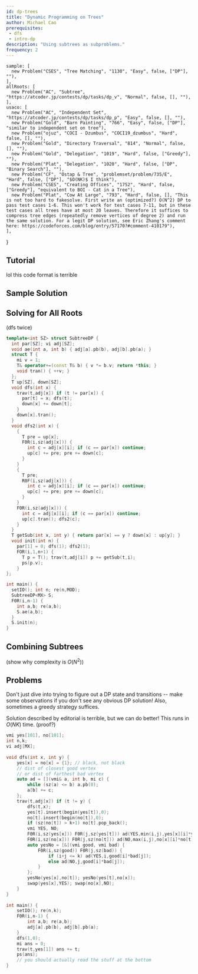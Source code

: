 ```yaml
---
id: dp-trees
title: "Dynamic Programming on Trees"
author: Michael Cao
prerequisites: 
 - dfs
 - intro-dp
description: "Using subtrees as subproblems."
frequency: 2
---
```


    sample: [
      new Problem("CSES", "Tree Matching", "1130", "Easy", false, ["DP"], ""),
    ],
    allRoots: [
      new Problem("AC", "Subtree", "https://atcoder.jp/contests/dp/tasks/dp_v", "Normal", false, [], ""),
    ],
    usaco: [
      new Problem("AC", "Independent Set", "https://atcoder.jp/contests/dp/tasks/dp_p", "Easy", false, [], ""),
      new Problem("Gold", "Barn Painting", "766", "Easy", false, ["DP"], "similar to independent set on tree"),
      new Problem("ojuz", "COCI - Dzumbus", "COCI19_dzumbus", "Hard", false, [], ""),
      new Problem("Gold", "Directory Traversal", "814", "Normal", false, [], ""),
      new Problem("Gold", "Delegation", "1019", "Hard", false, ["Greedy"], ""),
      new Problem("Plat", "Delegation", "1020", "Hard", false, ["DP", "Binary Search"], ""),
      new Problem("CF", "Ostap & Tree", "problemset/problem/735/E", "Hard", false, ["DP"], "$O(NK)$ I think"),
      new Problem("CSES", "Creating Offices", "1752", "Hard", false, ["Greedy"], "equivalent to BOI - Cat in a Tree"),
      new Problem("Plat", "Cow At Large", "793", "Hard", false, [], "This is not too hard to fakesolve. First write an (optimized?) O(N^2) DP to pass test cases 1-6. This won't work for test cases 7-11, but in these test cases all trees have at most 20 leaves. Therefore it suffices to compress tree edges (repeatedly remove vertices of degree 2) and run the same solution. For a legit DP solution, see Eric Zhang's comment here: https://codeforces.com/blog/entry/57170?#comment-410179"),
    ],
}

<Problems problems={problems.sample} />

## Tutorial

<Resources>
  <Resource source="CF" title="DP on Trees" url="blog/entry/20935"> </Resource>
  <Resource source="Philippines" title="DP on Trees and DAGs" url="https://noi.ph/training/weekly/week5.pdf">lol this code format is terrible </Resource>
</Resources>

## Sample Solution

## Solving for All Roots

<Problems problems={problems.allRoots} />

(dfs twice)

<Spoiler title="Solution">

<LanguageSection>

<CPPSection>

```cpp
template<int SZ> struct SubtreeDP {
  int par[SZ]; vi adj[SZ];
  void ae(int a, int b) { adj[a].pb(b), adj[b].pb(a); }
  struct T { 
    mi v = 1;
    T& operator+=(const T& b) { v *= b.v; return *this; }
    void tran() { ++v; }
  };
  T up[SZ], down[SZ];
  void dfs(int x) {
    trav(t,adj[x]) if (t != par[x]) {
      par[t] = x; dfs(t);
      down[x] += down[t];
    }
    down[x].tran();
  }
  void dfs2(int x) {
    {
      T pre = up[x];
      F0R(i,sz(adj[x])) {
        int c = adj[x][i]; if (c == par[x]) continue;
        up[c] += pre; pre += down[c];
      }
    }
    {
      T pre;
      R0F(i,sz(adj[x])) {
        int c = adj[x][i]; if (c == par[x]) continue;
        up[c] += pre; pre += down[c];
      }
    }
    F0R(i,sz(adj[x])) {
      int c = adj[x][i]; if (c == par[x]) continue;
      up[c].tran(); dfs2(c);
    }
  }
  T getSub(int x, int y) { return par[x] == y ? down[x] : up[y]; }
  void init(int n) {
    par[1] = 0; dfs(1); dfs2(1);
    FOR(i,1,n+1) {
      T p = T(); trav(t,adj[i]) p += getSub(t,i);
      ps(p.v);
    }
};

int main() {
  setIO(); int n; re(n,MOD);
  SubtreeDP<MX> S;
  F0R(i,n-1) {
    int a,b; re(a,b);
    S.ae(a,b);
  }
  S.init(n);
}
```

</CPPSection>

</LanguageSection>


</Spoiler>

## Combining Subtrees

(show why complexity is $O(N^2)$)

## Problems

<Info title="Pro Tip">

Don't just dive into trying to figure out a DP state and transitions -- make some observations if you don't see any obvious DP solution! Also, sometimes a greedy strategy suffices.

</Info>

<Problems problems={problems.usaco} />

<Spoiler title="Ostap & Tree">

Solution described by editorial is terrible, but we can do better! This runs in $O(NK)$ time. (proof?)

```cpp
vmi yes[101], no[101];
int n,k;
vi adj[MX];
 
void dfs(int x, int y) {
	yes[x] = no[x] = {1}; // black, not black
	// dist of closest good vertex
	// or dist of farthest bad vertex
	auto ad = [](vmi& a, int b, mi c) {
		while (sz(a) <= b) a.pb(0);
		a[b] += c;
	};
	trav(t,adj[x]) if (t != y) {
		dfs(t,x);
		yes[t].insert(begin(yes[t]),0);
		no[t].insert(begin(no[t]),0);
		if (sz(no[t]) > k+1) no[t].pop_back();
		vmi YES, NO;
		F0R(i,sz(yes[x])) F0R(j,sz(yes[t])) ad(YES,min(i,j),yes[x][i]*yes[t][j]);
		F0R(i,sz(no[x])) F0R(j,sz(no[t])) ad(NO,max(i,j),no[x][i]*no[t][j]);
		auto yesNo = [&](vmi good, vmi bad) {
			F0R(i,sz(good)) F0R(j,sz(bad)) {
				if (i+j <= k) ad(YES,i,good[i]*bad[j]);
				else ad(NO,j,good[i]*bad[j]);
			}
		};
		yesNo(yes[x],no[t]); yesNo(yes[t],no[x]);
		swap(yes[x],YES); swap(no[x],NO);
	}
}
 
int main() {
	setIO(); re(n,k);
	F0R(i,n-1) {
		int a,b; re(a,b);
		adj[a].pb(b), adj[b].pb(a);
	}
	dfs(1,0);
	mi ans = 0;
	trav(t,yes[1]) ans += t;
	ps(ans);
	// you should actually read the stuff at the bottom
}
```

</Spoiler>
